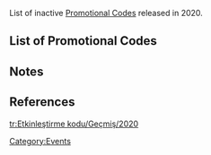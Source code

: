 {{CustomTabs|rootpage=Promotional Code
|tab1 = Overview
|tab2 = History
}}
{{CustomTabs|rootpage=Promotional Code/History|class=custom-tabs-secondary
|tab1 = Current
|tab2 = 2024
|tab3 = 2023
|tab4 = 2022
|tab5 = 2021
|tab6 = 2020
}}
List of inactive [[Promotional Code]]s released in 2020.

==List of Promotional Codes==
{{Code Row/Header}}
{{Code Row<!--
	-->|GSIMPTQ125|A<!--
	-->|Primogem*60;Mora*10,000<!--
	-->|2020-12-23|exp<!--
-->}}
{{Code Row<!--
	-->|G3tQq6TOqmE|A<!--
	-->|Primogem*100;Hero's Wit*5<!--
	-->|2020-12-11|2020-12-12<!--
	-->|1.2 Livestream Codes<br>Code hit max usage 2 hours after release.|ref=<ref name="2020-12-11">Video: [[:File:Version 1.2 Special Program｜Genshin Impact|Version 1.2 Special Program]]</ref><!--
-->}}
{{Code Row<!--
	-->|5KVeIbSxDUU|A<!--
	-->|Primogem*100;Mystic Enhancement Ore*10<!--
	-->|2020-12-11|2020-12-12<!--
	-->|1.2 Livestream Codes<br>Code hit max usage 2 hours after release.|ref=<ref name="2020-12-11"/><!--
-->}}
{{Code Row<!--
	-->|eATDgIXLD56|A<!--
	-->|Primogem*100;Mora*50,000<!--
	-->|2020-12-11|2020-12-12<!--
	-->|1.2 Livestream Codes<br>Code hit max usage 2 hours after release.|ref=<ref name="2020-12-11"/><!--
-->}}
{{Code Row<!--
	-->|GOLNXLAKC58|A<!--
	-->|Primogem*50<!--
	-->|2020-11-20|2020-11-30<!--
	-->|Code hit max usage Nov 21st|ref=<ref>HoYoverse News: [https://genshin.hoyoverse.com/en/news/detail/6836 "Adventurers, Assemble" Event Last Chance Reminder]</ref><!--
-->}}
{{Code Row<!--
	-->|GENSHIN1111|A<!--
	-->|Primogem*60;Mora*10,000<!--
	-->|2020-11-09|2020-11-20<!--
	-->|Code hit max usage|ref=<ref group="Note">Code was found early before [[Version 1.1]] on November 11th.</ref><!--
-->}}
{{Code Row<!--
	-->|GenshinZHB30|A<!--
	-->|Primogem*160<!--
	-->|2020-10-30|2020-10-31<!--
	-->|Code located in promotional stream<!--
-->}}
{{Code Row<!--
	-->|GENSHINMHY0M|NA<!--
	-->|Primogem*30<!--
	-->|2020-10-14|2020-10-21<!--
-->}}
{{Code Row<!--
	-->|GENSHINMHY0I|SEA<!--
	-->|Primogem*30<!--
	-->|2020-10-14|2020-10-21<!--
-->}}
{{Code Row<!--
	-->|GENSHINMHY0O|EU<!--
	-->|Primogem*30<!--
	-->|2020-10-14|2020-10-21<!--
-->}}
{{Code Row<!--
	-->|GENSHIN1006A|NA<!--
	-->|Primogem*30;Adventurer's Experience*5<!--
	-->|2020-10-05|2020-10-13<!--
-->}}
{{Code Row<!--
	-->|GENSHIN1006S|SEA<!--
	-->|Primogem*30;Adventurer's Experience*5<!--
	-->|2020-10-05|2020-10-13<!--
-->}}
{{Code Row<!--
	-->|GENSHIN1006U|EU<!--
	-->|Primogem*30;Adventurer's Experience*5<!--
	-->|2020-10-05|2020-10-13<!--
-->}}
{{Code Row<!--
	-->|GENSHIN0928N|NA<!--
	-->|Primogem*60;Mora*10,000<!--
	-->|2020-09-30|2020-10-07<!--
-->}}
{{Code Row<!--
	-->|GENSHIN0928E|SEA<!--
	-->|Primogem*60;Mora*10,000<!--
	-->|2020-09-30|2020-10-07<!--
-->}}
{{Code Row<!--
	-->|GENSHIN0928A|EU<!--
	-->|Primogem*60;Mora*10,000<!--
	-->|2020-09-30|2020-10-07<!--
-->}}
{{Code Row/Footer}}

==Notes==
{{Reflist|note=1}}

==References==
{{Reflist|3}}
[[Category:Events]]

[[tr:Etkinleştirme kodu/Geçmiş/2020]]
